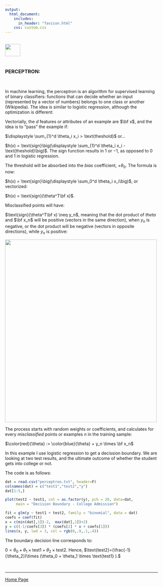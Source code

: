 ```yaml
---
output: 
  html_document:
    includes:
      in_header: "favicon.html" 
    css: custom.css
---
```


<br>
<a href="http://rinterested.github.io/statistics/index.html">
<img HEIGHT="40" WIDTH="50" src="https://cloud.githubusercontent.com/assets/9312897/10556783/a27a26fa-745c-11e5-9b1a-2d5bd737387a.PNG"></a>
<br><br>

### PERCEPTRON:
<br>

In machine learning, the perceptron is an algorithm for supervised learning of binary classifiers: functions that can decide whether an input (represented by a vector of numbers) belongs to one class or another (Wikipedia). The idea is similar to logistic regression, although the optimization is different:

Vectorially, the $d$ features or attributes of an example are $\bf x$, and the idea is to "pass" the example if:

$\displaystyle \sum_{1}^d \theta_i x_i > \text{theshold}$ or...

$h(x) = \text{sign}\big(\displaystyle \sum_{1}^d \theta_i x_i - \text{theshold}\big)$. The sign function results in $1$ or $-1$, as opposed to $0$ and $1$ in logistic regression.

The threshold will be absorbed into the *bias* coefficient, $+ \theta_0$. The formula is now:

$h(x) = \text{sign}\big(\displaystyle \sum_0^d \theta_i x_i\big)$, or vectorized:

$h(x) = \text{sign}(\theta^T\bf x)$.

Misclassified points will have:

$\text{sign}(\theta^T\bf x) \neq y_n$, meaning that the dot product of $theta$ and $\bf x_n$ will be positive (vectors in the same direction), when $y_n$ is negative, or the dot product will be negative (vectors in opposite directions), while $y_n$ is positive:

<img height="600" width="500" src="https://cloud.githubusercontent.com/assets/9312897/16343283/27443d5e-3a04-11e6-9749-484cd68dc971.png">

The process starts with random weights or coefficients, and calculates for every *misclassified* points or examples $n$ in the training sample:

$\color{red}{\theta} := \color{blue}{\theta} + y_n \times \bf x_n$

In this example I use logistic regression to get a decission boundary. We are looking at two test results, and the ultimate outcome of whether the student gets into college or not.

The code is as follows:

```r
dat = read.csv("perceptron.txt", header=F)
colnames(dat) = c("test1","test2","y")
dat[1:5,]

plot(test2 ~ test1, col = as.factor(y), pch = 20, data=dat,
     main = "Decision Boundary - College Admission")

fit = glm(y ~ test1 + test2, family = "binomial", data = dat)
coefs = coef(fit)
x = c(min(dat[,1])-2,  max(dat[,1])+2)
y = c((-1/coefs[3]) * (coefs[2] * x + coefs[1]))
lines(x, y, lwd = 3, col = rgb(0,.9,.1,.4))
```

The boundary decision line corresponds to:

$0 = \theta_0 + \theta_1 \times \text{test1} + \theta_2 \times \text{test2}$. Hence, $\text{test2}=(\frac{-1}{\theta_2})\times (\theta_0 + \theta_1 \times \text{test1} ).$

<br>


---

<a href="http://rinterested.github.io/statistics/index.html">Home Page</a>
